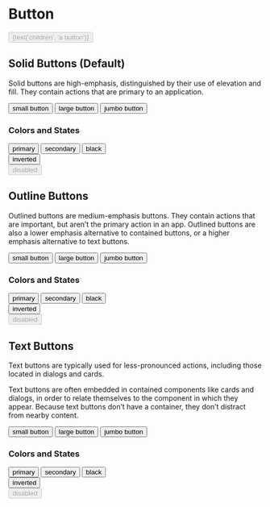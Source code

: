 


<Meta component={Button} title="Components/Atoms/Button" />

# Button
<Description of={Button} />
<ArgsTable of={Button} />

<Story name="Button with Knobs" parameters={{docs:{disable:true}}}>
  <Button
    className={text('className', '')}
    color={select('color', COLORS, 'primary')}
    disabled={boolean('disabled', false)}
    handleClick={action('`Button with Knobs` onClick event triggered.')}
    size={select('size', SIZES, 'small')}
    type={select('type', TYPES, 'solid')}
  >
    {text('children', 'a button')}
  </Button>
</Story>

## Solid Buttons (Default)
Solid buttons are high-emphasis, distinguished by their use of elevation and fill. They contain actions that are primary to an application.

<Canvas>
  <Story name="Solid Small">
    <Button
      handleClick={action("`Solid Small Button` onClick event triggered.`")}
      size="small"
    >
      small button
    </Button>
  </Story>
  <Story name="Solid Large (Default)">
    <Button
      handleClick={action("`Solid Large Button` onClick event triggered.`")}
      size="large"
    >
      large button
    </Button>
  </Story>
  <Story name="Solid Jumbo">
    <Button
      handleClick={action("`Solid Jumbo Button` onClick event triggered.`")}
      size="jumbo"
    >
      jumbo button
    </Button>
  </Story>
</Canvas>

### Colors and States
<Canvas>
  <Story name="Solid Primary (Default)">
    <Button
      color="primary"
      handleClick={action("`Solid Primary Button` onClick event triggered.`")}
      size="small"
    >
      primary
    </Button>
  </Story>
  <Story name="Solid Secondary">
    <Button
      color="secondary"
      handleClick={action("`Solid Secondary Button` onClick event triggered.`")}
      size="small"
    >
      secondary
    </Button>
  </Story>
  <Story name="Solid Black">
    <Button
      color="black"
      handleClick={action("`Solid Black Button` onClick event triggered.`")}
      size="small"
    >
      black
    </Button>
  </Story>
  <Story name="Solid Inverted">
    <div style={{backgroundColor: 'black'}}>
      <Button
        color="inverted"
        handleClick={action("`Solid Inverted Button` onClick event triggered.`")}
        size="small"
      >
        inverted
      </Button>
    </div>
  </Story>
  <Story name="Solid Disabled">
    <Button
      disabled={true}
      handleClick={action("`Solid Disabled Button` onClick event triggered.`")}
      size="small"
    >
      disabled
    </Button>
  </Story>
</Canvas>

## Outline Buttons
Outlined buttons are medium-emphasis buttons. They contain actions that are important, but aren’t the primary action in an app. Outlined buttons are also a lower emphasis alternative to contained buttons, or a higher emphasis alternative to text buttons.

<Canvas>
  <Story name="Outline Small">
    <Button
      handleClick={action("`Outline Small Button` onClick event triggered.`")}
      size="small"
      type="outline"
    >
      small button
    </Button>
  </Story>
  <Story name="Outline Large (Default)">
    <Button
      handleClick={action("`Outline Large Button` onClick event triggered.`")}
      size="large"
      type="outline"
    >
      large button
    </Button>
  </Story>
  <Story name="Outline Jumbo">
    <Button
      handleClick={action("`Outline Jumbo Button` onClick event triggered.`")}
      size="jumbo"
      type="outline"
    >
      jumbo button
    </Button>
  </Story>
</Canvas>

### Colors and States
<Canvas>
  <Story name="Outline Primary (Default)">
    <Button
      color="primary"
      handleClick={action("`Outline Primary Button` onClick event triggered.`")}
      size="small"
      type="outline"
    >
      primary
    </Button>
  </Story>
  <Story name="Outline Secondary">
    <Button
      color="secondary"
      handleClick={action("`Outline Secondary Button` onClick event triggered.`")}
      size="small"
      type="outline"
    >
      secondary
    </Button>
  </Story>
  <Story name="Outline Black">
    <Button
      color="black"
      handleClick={action("`Outline Black Button` onClick event triggered.`")}
      size="small"
      type="outline"
    >
      black
    </Button>
  </Story>
  <Story name="Outline Inverted">
    <div style={{backgroundColor: 'black'}}>
      <Button
        color="inverted"
        handleClick={action("`Outline Inverted Button` onClick event triggered.`")}
        size="small"
        type="outline"
      >
        inverted
      </Button>
    </div>
  </Story>
  <Story name="Outline Disabled">
    <Button
      disabled={true}
      handleClick={action("`Outline Disabled Button` onClick event triggered.`")}
      size="small"
      type="outline"
    >
      disabled
    </Button>
  </Story>
</Canvas>

## Text Buttons
Text buttons are typically used for less-pronounced actions, including those located in dialogs and cards.

Text buttons are often embedded in contained components like cards and dialogs, in order to relate themselves to the component in which they appear. Because text buttons don’t have a container, they don’t distract from nearby content.

<Canvas>
  <Story name="Text Small">
    <Button
      handleClick={action("`Text Small Button` onClick event triggered.`")}
      size="small"
      type="text"
    >
      small button
    </Button>
  </Story>
  <Story name="Text Large (Default)">
    <Button
      handleClick={action("`Text Large Button` onClick event triggered.`")}
      size="large"
      type="text"
    >
      large button
    </Button>
  </Story>
  <Story name="Text Jumbo">
    <Button
      handleClick={action("`Text Jumbo Button` onClick event triggered.`")}
      size="jumbo"
      type="text"
    >
      jumbo button
    </Button>
  </Story>
</Canvas>

### Colors and States
<Canvas>
  <Story name="Text Primary (Default)">
    <Button
      color="primary"
      handleClick={action("`Text Primary Button` onClick event triggered.`")}
      size="small"
      type="text"
    >
      primary
    </Button>
  </Story>
  <Story name="Text Secondary">
    <Button
      color="secondary"
      handleClick={action("`Text Secondary Button` onClick event triggered.`")}
      size="small"
      type="text"
    >
      secondary
    </Button>
  </Story>
  <Story name="Text Black">
    <Button
      color="black"
      handleClick={action("`Text Black Button` onClick event triggered.`")}
      size="small"
      type="text"
    >
      black
    </Button>
  </Story>
  <Story name="Text Inverted">
    <div style={{backgroundColor: 'black'}}>
      <Button
        color="inverted"
        handleClick={action("`Text Inverted Button` onClick event triggered.`")}
        size="small"
        type="text"
      >
        inverted
      </Button>
    </div>
  </Story>
  <Story name="Text Disabled">
    <Button
      disabled={true}
      handleClick={action("`Text Disabled Button` onClick event triggered.`")}
      size="small"
      type="text"
    >
      disabled
    </Button>
  </Story>
</Canvas>
